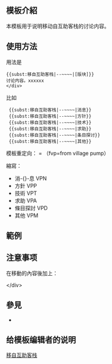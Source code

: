<includeonly><!-- 在這裡加入模板的保護標識 --></includeonly><noinclude>{{template doc page viewed directly}}</noinclude>
<!-- 在本行下編輯模板說明 -->
== 模板介紹 ==
本模板用于说明移动自互助客栈的讨论内容。

== 使用方法 ==
用法是
 <nowiki>{{subst:移自互助客栈|--~~~~|[版块]}}</nowiki>
 讨论内容。xxxxxx
 <nowiki></div></nowiki>
比如
  <nowiki>{{subst:移自互助客栈|--~~~~|消息}}</nowiki>
  <nowiki>{{subst:移自互助客栈|--~~~~|方针}}</nowiki>
  <nowiki>{{subst:移自互助客栈|--~~~~|技术}}</nowiki>
  <nowiki>{{subst:移自互助客栈|--~~~~|求助}}</nowiki>
  <nowiki>{{subst:移自互助客栈|--~~~~|条目探讨}}</nowiki>
  <nowiki>{{subst:移自互助客栈|--~~~~|其他}}</nowiki>

模板重定向：{{tl|移自互助客栈方针}} = {{tl|fvp}} （fvp=from village pump）

縮寫：
*消-{}-息 VPN
*方針 VPP
*技術 VPT
*求助 VPA
*條目探討 VPD
*其他 VPM

== 範例 ==

== 注意事项 ==
在移動的內容後加上：

<nowiki></div></nowiki>

== 參見 ==
*{{tl|Movefrombox}}

{{存檔模板}}

== 给模板编辑者的说明 ==

<includeonly>
<!-- 本行下加入模板的分類 -->
[[Category:存檔模板|移自互助客栈]]
<!-- 本行下加入模板的跨語言鏈接 -->

</includeonly>